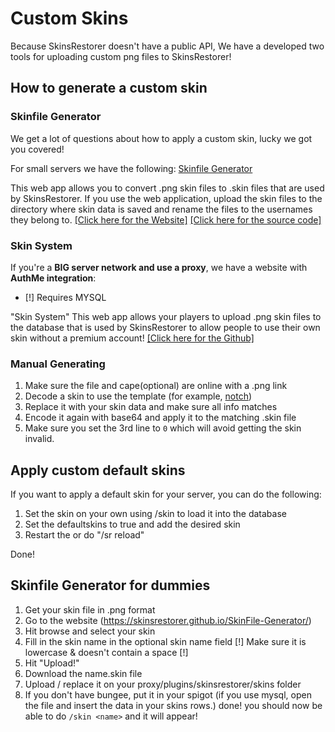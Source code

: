 # Custom Skins

Because SkinsRestorer doesn't have a public API, We have a developed two tools for uploading custom png files to SkinsRestorer!

## How to generate a custom skin

### Skinfile Generator

We get a lot of questions about how to apply a custom skin, lucky we got you covered!

For small servers we have the following:
[Skinfile Generator]( https://riflowth.github.io/SkinFile-Generator/)

This web app allows you to convert .png skin files to .skin files that are used by SkinsRestorer.
If you use the web application, upload the skin files to the directory where skin data is saved and rename the files to
the usernames they belong to.
[[Click here for the Website]](https://riflowth.github.io/SkinFile-Generator/)  [[Click here for the source code]](https://github.com/riflowth/SkinFile-Generator)

### Skin System

If you're a **BIG server network and use a proxy**, we have a website with **AuthMe integration**:

- [!] Requires MYSQL

"Skin System"
This web app allows your players to upload .png skin files to the database that is used by SkinsRestorer to allow
people to use their own skin without a premium account!
[[Click here for the Github]](https://github.com/riflowth/SkinSystem/)

### Manual Generating

1. Make sure the file and cape(optional) are online with a .png link
2. Decode a skin to use the template (for example, [notch](https://sessionserver.mojang.com/session/minecraft/profile/069a79f444e94726a5befca90e38aaf5))
3. Replace it with your skin data and make sure all info matches
4. Encode it again with base64 and apply it to the matching .skin file
5. Make sure you set the 3rd line to `0` which will avoid getting the skin invalid.

## Apply custom default skins

If you want to apply a default skin for your server, you can do the following:

1. Set the skin on your own using /skin to load it into the database
2. Set the defaultskins to true and add the desired skin
3. Restart the or do "/sr reload"

Done!

## Skinfile Generator for dummies

1. Get your skin file in .png format
2. Go to the website (https://skinsrestorer.github.io/SkinFile-Generator/)
3. Hit browse and select your skin
4. Fill in the skin name in the optional skin name field
   [!] Make sure it is lowercase & doesn't contain a space [!]
5. Hit "Upload!"
6. Download the name.skin file
7. Upload / replace it on your proxy/plugins/skinsrestorer/skins folder
8. If you don't have bungee, put it in your spigot
   (if you use mysql, open the file and insert the data in your skins rows.)
   done! you should now be able to do `/skin <name>` and it will appear!
